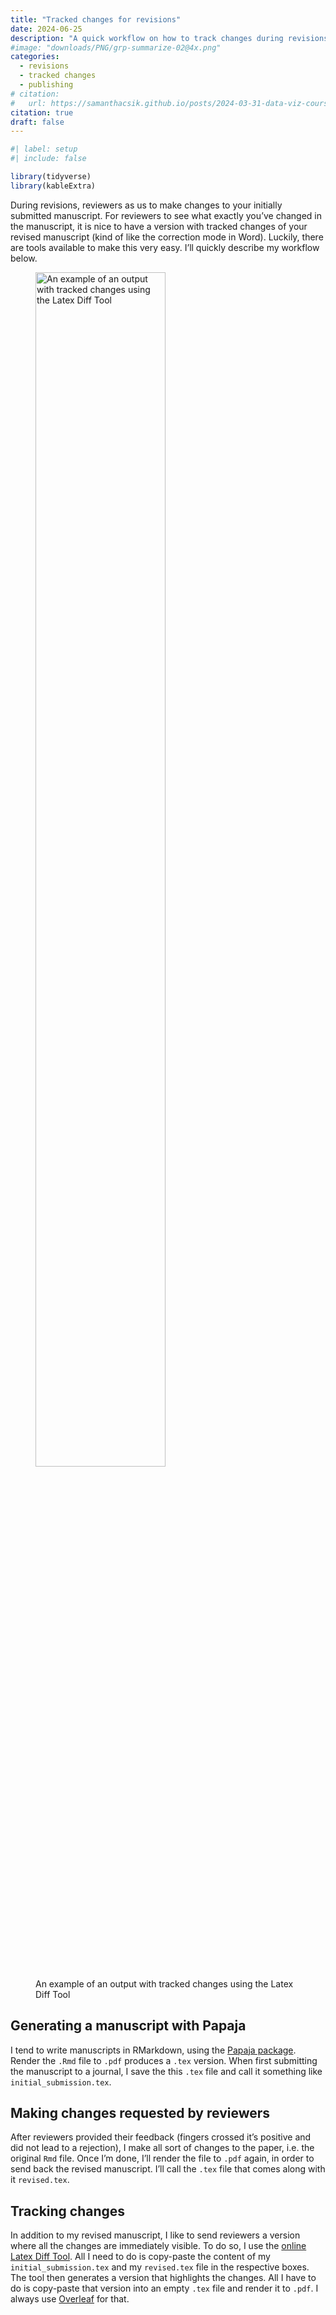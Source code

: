 ```yaml
---
title: "Tracked changes for revisions"
date: 2024-06-25
description: "A quick workflow on how to track changes during revisions"
#image: "downloads/PNG/grp-summarize-02@4x.png"
categories:
  - revisions
  - tracked changes
  - publishing
# citation: 
#   url: https://samanthacsik.github.io/posts/2024-03-31-data-viz-course/
citation: true
draft: false
---
```


```r
#| label: setup
#| include: false

library(tidyverse)
library(kableExtra)
```

During revisions, reviewers as us to make changes to your initially submitted manuscript. For reviewers to see what exactly you've changed in the manuscript, it is nice to have a version with tracked changes of your revised manuscript (kind of like the correction mode in Word). Luckily, there are tools available to make this very easy. I'll quickly describe my workflow below. 

![An example of an output with tracked changes using the Latex Diff Tool](images/example.png){width="70%"}

## Generating a manuscript with Papaja

I tend to write manuscripts in RMarkdown, using the [Papaja package](https://frederikaust.com/papaja_man/). Render the `.Rmd` file to `.pdf` produces a `.tex` version. When first submitting the manuscript to a journal, I save the this `.tex` file and call it something like `initial_submission.tex`. 

## Making changes requested by reviewers

After reviewers provided their feedback (fingers crossed it's positive and did not lead to a rejection), I make all sort of changes to the paper, i.e. the original `Rmd` file. Once I'm done, I'll render the file to `.pdf` again, in order to send back the revised manuscript. I'll call the `.tex` file that comes along with it `revised.tex`. 

## Tracking changes

In addition to my revised manuscript, I like to send reviewers a version where all the changes are immediately visible. To do so, I use the [online Latex Diff Tool](https://3142.nl/latex-diff/). All I need to do is copy-paste the content of my `initial_submission.tex` and my `revised.tex` file in the respective boxes. The tool then generates a version that highlights the changes. All I have to do is copy-paste that version into an empty `.tex` file and render it to `.pdf`. I always use [Overleaf](https://www.overleaf.com) for that. 




